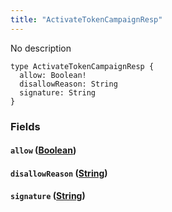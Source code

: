```yaml
---
title: "ActivateTokenCampaignResp"
---
```


No description

```
type ActivateTokenCampaignResp {
  allow: Boolean!
  disallowReason: String
  signature: String
}

```

### Fields[](#fields "Direct link to heading")

#### `allow` ([Boolean](/developer/graphql-api/references/scalars/boolean))[](#allow-boolean "Direct link to heading")

#### `disallowReason` ([String](/developer/graphql-api/references/scalars/string))[](#disallowreason-string "Direct link to heading")

#### `signature` ([String](/developer/graphql-api/references/scalars/string))[](#signature-string "Direct link to heading")